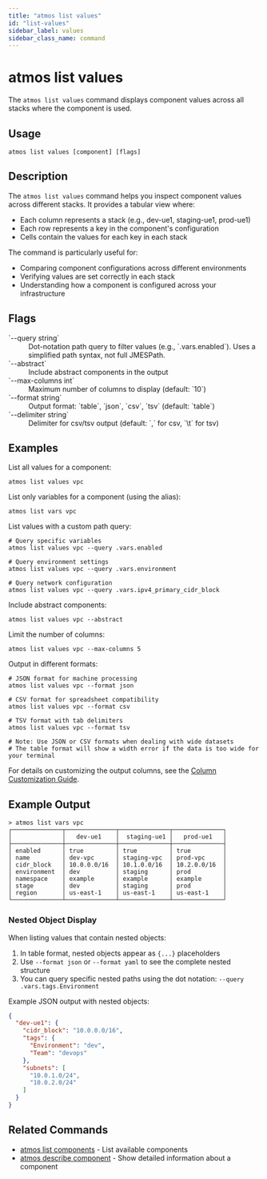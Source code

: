 ```yaml
---
title: "atmos list values"
id: "list-values"
sidebar_label: values
sidebar_class_name: command
---
```


# atmos list values

The `atmos list values` command displays component values across all stacks where the component is used.

## Usage

```shell
atmos list values [component] [flags]
```

## Description

The `atmos list values` command helps you inspect component values across different stacks. It provides a tabular view where:

- Each column represents a stack (e.g., dev-ue1, staging-ue1, prod-ue1)
- Each row represents a key in the component's configuration
- Cells contain the values for each key in each stack

The command is particularly useful for:
- Comparing component configurations across different environments
- Verifying values are set correctly in each stack
- Understanding how a component is configured across your infrastructure

## Flags

<dl>
  <dt>`--query string`</dt>
  <dd>Dot-notation path query to filter values (e.g., `.vars.enabled`). Uses a simplified path syntax, not full JMESPath.</dd>
  <dt>`--abstract`</dt>
  <dd>Include abstract components in the output</dd>
  <dt>`--max-columns int`</dt>
  <dd>Maximum number of columns to display (default: `10`)</dd>
  <dt>`--format string`</dt>
  <dd>Output format: `table`, `json`, `csv`, `tsv` (default: `table`)</dd>
  <dt>`--delimiter string`</dt>
  <dd>Delimiter for csv/tsv output (default: `,` for csv, `\t` for tsv)</dd>
</dl>

## Examples

List all values for a component:
```shell
atmos list values vpc
```

List only variables for a component (using the alias):
```shell
atmos list vars vpc
```

List values with a custom path query:
```shell
# Query specific variables
atmos list values vpc --query .vars.enabled

# Query environment settings
atmos list values vpc --query .vars.environment

# Query network configuration
atmos list values vpc --query .vars.ipv4_primary_cidr_block
```

Include abstract components:
```shell
atmos list values vpc --abstract
```

Limit the number of columns:
```shell
atmos list values vpc --max-columns 5
```

Output in different formats:
```shell
# JSON format for machine processing
atmos list values vpc --format json

# CSV format for spreadsheet compatibility
atmos list values vpc --format csv

# TSV format with tab delimiters
atmos list values vpc --format tsv

# Note: Use JSON or CSV formats when dealing with wide datasets
# The table format will show a width error if the data is too wide for your terminal
```

For details on customizing the output columns, see the [Column Customization Guide](./list-column-customization.mdx).
## Example Output

```shell
> atmos list vars vpc
┌──────────────┬──────────────┬──────────────┬──────────────┐
│              │   dev-ue1    │  staging-ue1 │   prod-ue1   │
├──────────────┼──────────────┼──────────────┼──────────────┤
│ enabled      │ true         │ true         │ true         │
│ name         │ dev-vpc      │ staging-vpc  │ prod-vpc     │
│ cidr_block   │ 10.0.0.0/16  │ 10.1.0.0/16  │ 10.2.0.0/16  │
│ environment  │ dev          │ staging      │ prod         │
│ namespace    │ example      │ example      │ example      │
│ stage        │ dev          │ staging      │ prod         │
│ region       │ us-east-1    │ us-east-1    │ us-east-1    │
└──────────────┴──────────────┴──────────────┴──────────────┘
```

### Nested Object Display

When listing values that contain nested objects:

1. In table format, nested objects appear as `{...}` placeholders
2. Use `--format json` or `--format yaml` to see the complete nested structure
3. You can query specific nested paths using the dot notation: `--query .vars.tags.Environment`

Example JSON output with nested objects:
```json
{
  "dev-ue1": {
    "cidr_block": "10.0.0.0/16",
    "tags": {
      "Environment": "dev",
      "Team": "devops"
    },
    "subnets": [
      "10.0.1.0/24",
      "10.0.2.0/24"
    ]
  }
}
```

## Related Commands

- [atmos list components](/cli/commands/list/components) - List available components
- [atmos describe component](/cli/commands/describe/component) - Show detailed information about a component
